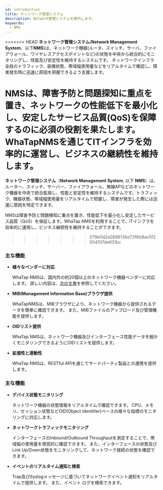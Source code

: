 ```yaml
---
id: introduction
title: ネットワーク管理システム
description: Network管理システムを案内します。
keywords:
  - NMS
---
```


<<<<<<< HEAD
**ネットワーク管理システム**(**Network Management System**、以下**NMS**)は、ネットワーク機器(ルータ、スイッチ、サーバ、ファイアウォール、ワイヤレスアクセスポイントなど)の状態を中央から統合的にモニタリングし、性能及び安定性を維持するシステムです。 ネットワークインフラ全般のトラフィック、装備状態、帯域幅使用量などをリアルタイムで確認し、障害発生時に迅速に原因を把握できるよう支援します。

**NMS**は、障害予防と問題探知に重点を置き、ネットワークの性能低下を最小化し、安定したサービス品質(QoS)を保障するのに必須の役割を果たします。 WhaTap**NMS**を通じてITインフラを効率的に運営し、ビジネスの継続性を維持します。
=======
**ネットワーク管理システム**（**Network Management System**, 以下 **NMS**）は、ルーター、スイッチ、サーバー、ファイアウォール、無線APなどのネットワーク機器を中央で統合監視し、性能と安定性を維持するシステムです。トラフィック、機器状態、帯域幅使用量をリアルタイムで把握し、障害が発生した際には迅速に原因を特定できます。

NMSは障害予防と問題検知に重点を置き、性能低下を最小化し安定したサービス品質（QoS）を保証します。WhaTap NMSを利用することで、ITインフラを効率的に運用し、ビジネス継続性を維持することができます。
>>>>>>> 079e0d2a2896136e73f6b8ac5f2504107de631bc

### 主な機能

- **様々なベンダーに対応**

  WhaTap NMSは、国内外の約20個以上のネットワーク機器ベンダーに対応します。 詳しい内容は、[次の文書](/nms/supported-spec#supported-mib)を参照してください。

- **MIB(Management Information Base)ブラウザ提供**

  WhaTapNMSは、MIBブラウザにより、ネットワーク機器から提供されるデータを簡単に確認できます。 また、MIBファイルのアップロード及び管理機能を提供します。 

- **OIDリスト提供**

  WhaTap NMSは、ネットワーク機器及びインターフェース性能データを細かくモニタリングできるようにOIDリストを提供します。 

- **拡張性と連動性**

  WhaTap NMSは、RESTful APIを通じてサードパーティ製品との連携を提供します。 

### 主な機能

- **デバイス状態モニタリング**

  ネットワーク機器の状態情報をリアルタイムで確認できます。 CPU、メモリ、セッション状態などOID(Object Identifier)ベースの様々な指標のモニタリングに対応します。 

- **ネットワークトラフィックモニタリング** 

  インターフェースのInbound/Outbound Throughputを測定することで、帯域幅の使用量を視覚的に確認できます。 また、インターフェースの状態及びLink Up/Down状態をモニタリングして、ネットワーク接続の状態を確認できます。 
    

- **イベントのリアルタイム通知と検索**

  Trap及びSyslogメッセージに基づいてネットワークイベント通知をリアルタイムで提供します。 また、イベント ログを検索できます。 
    
